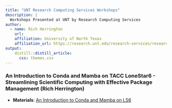 ```yaml
---
title: "UNT Research Computing Services Workshops"
description: |
  Workshops Presented at UNT by Research Computing Services
author:
  - name: Rich Herrington 
    url: 
    affiliation: University of North Texas
    affiliation_url: https://research.unt.edu/research-services/research-computing
output: 
    distill::distill_article:
      css: themes.css
---
```


### An Introduction to Conda and Mamba on TACC LoneStar6 - Streamlining Scientific Computing with Effective Package Management (Rich Herrington)

- **Materials**: [An Introduction to Conda and Mamba on LS6](https://richherr.github.io/UNT_workshops/conda_ls6.html#/title-slide)





